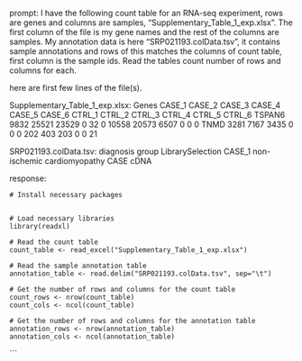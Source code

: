 prompt:
I have the following count table for an RNA-seq experiment, rows are genes and columns are samples, "Supplementary_Table_1_exp.xlsx". The first column of the file is my gene names and the rest of the columns are samples. My annotation data is here  "SRP021193.colData.tsv", it contains sample annotations and rows of this matches the columns of count table, first column is the sample ids. Read the tables count number of rows and columns for each.

here are first few lines of the file(s).

Supplementary_Table_1_exp.xlsx:
Genes	CASE_1	CASE_2	CASE_3	CASE_4	CASE_5	CASE_6	CTRL_1	CTRL_2	CTRL_3	CTRL_4	CTRL_5	CTRL_6
TSPAN6	9832	25521	23529	0	32	0	10558	20573	6507	0	0	 0
TNMD	3281	 7167	 3435	0	 0	0	  202	  403	 203	0	0	21


SRP021193.colData.tsv:
diagnosis	group	LibrarySelection
CASE_1	non-ischemic cardiomyopathy	CASE	cDNA


response:
```
# Install necessary packages


# Load necessary libraries
library(readxl)

# Read the count table
count_table <- read_excel("Supplementary_Table_1_exp.xlsx")

# Read the sample annotation table
annotation_table <- read.delim("SRP021193.colData.tsv", sep="\t")

# Get the number of rows and columns for the count table
count_rows <- nrow(count_table)
count_cols <- ncol(count_table)

# Get the number of rows and columns for the annotation table
annotation_rows <- nrow(annotation_table)
annotation_cols <- ncol(annotation_table)
```
```
